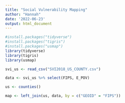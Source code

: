 ```yaml
---
title: "Social Vulnerability Mapping"
author: "Hannah"
date: '2022-06-23'
output: html_document
---
```

```r
#install.packages("tidyverse")
#install.packages("tigris")
#install.packages("usmap")
library(tidyverse)
library(tigris)
library(usmap)
```

```r
svi_us <- read_csv("SVI2018_US_COUNTY.csv")
```

```r
data <- svi_us %>% select(FIPS, E_POV)
```

```r
us <- counties()
```

```r
map <- left_join(us, data, by = c("GEOID" = "FIPS"))
```
